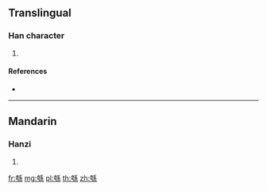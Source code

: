 {{character info/new}}
==Translingual==

===Han character===
{{Han char|rn=120|rad=糸|as=07|sn=13|four=42293|canj=KSHVF}}

# {{defn|Han|sort=糸07}}

====References====
* {{Han ref|kx=0926.010|dkj=27509|dj=1362.010|hdz=53402.080|uh=7D94|ud=32148|bh=DF63|bd=57187}}

----

==Mandarin==

===Hanzi===
{{cmn-hanzi|pin=[[hù]] ([[hu4]]), [[zèng]] ([[zeng4]]), [[zōng]] ([[zong1]])|wg=[[hu4|hu<sup>4</sup>]], [[tseng4|tseng<sup>4</sup>]], [[tsung1|tsung<sup>1</sup>]]}}

# {{defn|lang=cmn|sort=糸07}}

[[fr:綔]]
[[mg:綔]]
[[pl:綔]]
[[th:綔]]
[[zh:綔]]